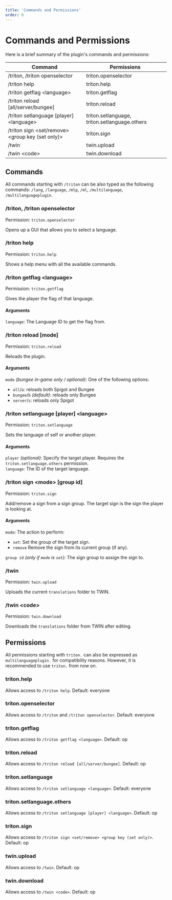 ```yaml
---
title: 'Commands and Permissions'
order: 6
---
```


# Commands and Permissions

Here is a brief summary of the plugin's commands and permissions:

| Command                                                      | Permissions                                   |
| ------------------------------------------------------------ | --------------------------------------------- |
| /triton, /triton openselector                                | triton.openselector                           |
| /triton help                                                 | triton.help                                   |
| /triton getflag &lt;language&gt;                             | triton.getflag                                |
| /triton reload &#91;all/server/bungee&#93;                   | triton.reload                                 |
| /triton setlanguage &#91;player&#93; &lt;language&gt;        | triton.setlanguage, triton.setlanguage.others |
| /triton sign &lt;set/remove&gt; &lt;group key (set only)&gt; | triton.sign                                   |
| /twin                                                        | twin.upload                                   |
| /twin &lt;code&gt;                                           | twin.download                                 |

## Commands

All commands starting with `/triton` can be also typed as the following commands: `/lang`, `/language`, `/mlp`, `/ml`, `/multilanguage`, `/multilanguageplugin`.

### /triton, /triton openselector

Permission: `triton.openselector`

Opens up a GUI that allows you to select a language.

### /triton help

Permission: `triton.help`

Shows a help menu with all the available commands.

### /triton getflag &lt;language&gt;

Permission: `triton.getflag`

Gives the player the flag of that language.

#### Arguments

`language`: The Language ID to get the flag from.

### /triton reload &#91;mode&#93;

Permission: `triton.reload`

Reloads the plugin.

#### Arguments

`mode` _(bungee in-game only / optional)_: One of the following options:

- `all`/`a`: reloads both Spigot and Bungee
- `bungee`/`b` _(default)_: reloads only Bungee
- `server`/`s`: reloads only Spigot

### /triton setlanguage &#91;player&#93; &lt;language&gt;

Permission: `triton.setlanguage`

Sets the language of self or another player.

#### Arguments

`player` _(optional)_: Specify the target player. Requires the `triton.setlanguage.others` permission.  
`language`: The ID of the target language.

### /triton sign &lt;mode&gt; &#91;group id&#93;

Permission: `triton.sign`

Add/remove a sign from a sign group. The target sign is the sign the player is looking at.

#### Arguments

`mode`: The action to perform:

- `set`: Set the group of the target sign.
- `remove` Remove the sign from its current group (if any).

`group id` _(only if `mode` is `set`)_: The sign group to assign the sign to.

### /twin

Permission: `twin.upload`

Uploads the current `translations` folder to TWIN.

### /twin &lt;code&gt;

Permission: `twin.download`

Downloads the `translations` folder from TWIN after editing.

## Permissions

All permissions starting with `triton.` can also be expressed as `multilanguageplugin.` for compatibility reasons. However, it is recommended to use `triton.` from now on.

### triton.help

Allows access to `/triton help`. Default: everyone

### triton.openselector

Allows access to `/triton` and `/triton openselector`. Default: everyone

### triton.getflag

Allows access to `/triton getflag <language>`. Default: op

### triton.reload

Allows access to `/triton reload [all/server/bungee]`. Default: op

### triton.setlanguage

Allows access to `/triton setlanguage <language>`. Default: everyone

### triton.setlanguage.others

Allows access to `/triton setlanguage [player] <language>`. Default: op

### triton.sign

Allows access to `/triton sign <set/remove> <group key (set only)>`. Default: op

### twin.upload

Allows access to `/twin`. Default: op

### twin.download

Allows access to `/twin <code>`. Default: op
